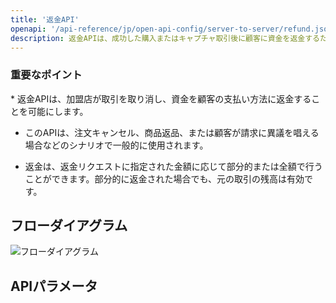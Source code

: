 ```yaml
---
title: '返金API'
openapi: '/api-reference/jp/open-api-config/server-to-server/refund.json POST /api/v1/server-to-server-interface/refund'
description: 返金APIは、成功した購入またはキャプチャ取引後に顧客に資金を返金するために使用されます。 
---
```


### 重要なポイント

<Info>
  * 返金APIは、加盟店が取引を取り消し、資金を顧客の支払い方法に返金することを可能にします。

  * このAPIは、注文キャンセル、商品返品、または顧客が請求に異議を唱える場合などのシナリオで一般的に使用されます。

  * 返金は、返金リクエストに指定された金額に応じて部分的または全額で行うことができます。部分的に返金された場合でも、元の取引の残高は有効です。
</Info>

## フローダイアグラム

![フローダイアグラム](/images/timeline-diagram/flows-API-refund.svg)

## APIパラメータ